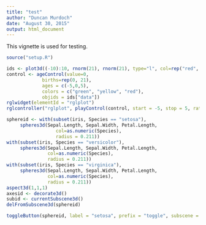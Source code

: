 ```yaml
---
title: "test"
author: "Duncan Murdoch"
date: "August 30, 2015"
output: html_document
---
```


This vignette is used for testing.

```r
source("setup.R")
```
```r
ids <- plot3d((-10):10, rnorm(21), rnorm(21), type="l", col=rep("red", 21))
control <- ageControl(value=0,
             births=rep(0, 21),
             ages = c(-5,0,5),
             colors = c("green", "yellow", "red"),
             objids = ids["data"])
rglwidget(elementId = "rglplot")
rglcontroller("rglplot", playControl(control, start = -5, stop = 5, rate = 3, loop = TRUE))
```
```r
sphereid <- with(subset(iris, Species == "setosa"), 
     spheres3d(Sepal.Length, Sepal.Width, Petal.Length, 
                  col=as.numeric(Species),
                  radius = 0.211))
with(subset(iris, Species == "versicolor"), 
     spheres3d(Sepal.Length, Sepal.Width, Petal.Length, 
               col=as.numeric(Species),
     	       radius = 0.211))
with(subset(iris, Species == "virginica"), 
     spheres3d(Sepal.Length, Sepal.Width, Petal.Length, 
               col=as.numeric(Species),
     	       radius = 0.211))
aspect3d(1,1,1)
axesid <- decorate3d()
subid <- currentSubscene3d()
delFromSubscene3d(sphereid)
```

```r
toggleButton(sphereid, label = "setosa", prefix = "toggle", subscene = subid)
```
